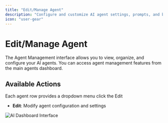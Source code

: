```yaml
---
title: "Edit/Manage Agent"
description: "Configure and customize AI agent settings, prompts, and behavior"
icon: "user-gear"
---
```


# Edit/Manage Agent

The Agent Management interface allows you to view, organize, and configure your AI agents. You can access agent management features from the main agents dashboard.

## Available Actions

Each agent row provides a dropdown menu click the Edit

- **Edit**: Modify agent configuration and settings

![AI Dashboard Interface](/images/ai/AI_Agents-manage.png) 